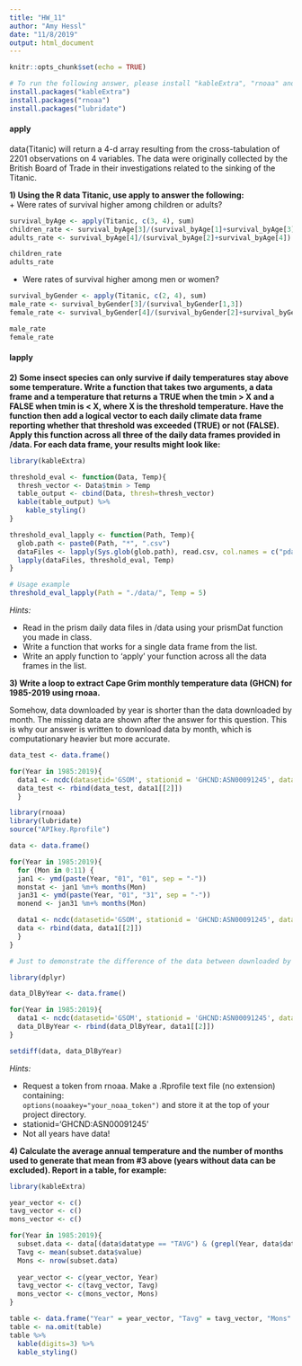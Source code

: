 ```yaml
---
title: "HW_11"
author: "Amy Hessl"
date: "11/8/2019"
output: html_document
---
```


```r
knitr::opts_chunk$set(echo = TRUE)
```

```r
# To run the following answer, please install "kableExtra", "rnoaa" and "lubridate" packages if you haven't installed them.
install.packages("kableExtra")
install.packages("rnoaa")
install.packages("lubridate")
```

#### apply
data(Titanic) will return a 4-d array resulting from the cross-tabulation of 2201 observations on 4 variables.  The data were originally collected by the British Board of Trade in their investigations related to the sinking of the Titanic.

**1) Using the R data Titanic, use apply to answer the following:**  
+ Were rates of survival higher among children or adults?
```r
survival_byAge <- apply(Titanic, c(3, 4), sum)
children_rate <- survival_byAge[3]/(survival_byAge[1]+survival_byAge[3])
adults_rate <- survival_byAge[4]/(survival_byAge[2]+survival_byAge[4])

children_rate
adults_rate
```  

+ Were rates of survival higher among men or women? 
```r
survival_byGender <- apply(Titanic, c(2, 4), sum)
male_rate <- survival_byGender[3]/(survival_byGender[1,3])
female_rate <- survival_byGender[4]/(survival_byGender[2]+survival_byGender[4])

male_rate
female_rate
```  

#### lapply
**2) Some insect species can only survive if daily temperatures stay above some temperature.  Write a function that takes two arguments, a data frame and a temperature that returns a TRUE when the tmin > X and a FALSE when tmin is < X, where X is the threshold temperature.  Have the function then add a logical vector to each daily climate data frame reporting whether that threshold was exceeded (TRUE) or not (FALSE). Apply this function across all three of the daily data frames provided in /data. For each data frame, your results might look like:**
```r
library(kableExtra)

threshold_eval <- function(Data, Temp){
  thresh_vector <- Data$tmin > Temp
  table_output <- cbind(Data, thresh=thresh_vector)
  kable(table_output) %>%
    kable_styling()
}

threshold_eval_lapply <- function(Path, Temp){
  glob.path <- paste0(Path, "*", ".csv")
  dataFiles <- lapply(Sys.glob(glob.path), read.csv, col.names = c("pdate",  "ppt",    "tmin",   "tmean",  "tmax"), skip=10)
  lapply(dataFiles, threshold_eval, Temp)
}
```
```r
# Usage example
threshold_eval_lapply(Path = "./data/", Temp = 5)
```

*Hints:*  

+ Read in the prism daily data files in /data using your prismDat function you made in class.    
+ Write a function that works for a single data frame from the list.  
+ Write an apply function to 'apply' your function across all the data frames in the list.  

**3) Write a loop to extract Cape Grim monthly temperature data (GHCN) for 1985-2019 using rnoaa.**

Somehow, data downloaded by year is shorter than the data downloaded by month. The missing data are shown after the answer for this question. This is why our answer is written to download data by month, which is computationary heavier but more accurate.
 
```r
data_test <- data.frame()

for(Year in 1985:2019){
  data1 <- ncdc(datasetid='GSOM', stationid = 'GHCND:ASN00091245', datatypeid= c('TMAX', 'TMIN', 'TAVG'), startdate = paste(Year, "01", "01", sep = "-"), enddate = paste(Year, "12", "31", sep = "-"))
  data_test <- rbind(data_test, data1[[2]])
  }
```

```r
library(rnoaa)
library(lubridate)
source("APIkey.Rprofile")

data <- data.frame()

for(Year in 1985:2019){
  for (Mon in 0:11) {
  jan1 <- ymd(paste(Year, "01", "01", sep = "-"))
  monstat <- jan1 %m+% months(Mon)
  jan31 <- ymd(paste(Year, "01", "31", sep = "-"))
  monend <- jan31 %m+% months(Mon)

  data1 <- ncdc(datasetid='GSOM', stationid = 'GHCND:ASN00091245', datatypeid= c('TMAX', 'TMIN', 'TAVG'), startdate = monstat, enddate = monend)
  data <- rbind(data, data1[[2]])
  }
}
```


```r
# Just to demonstrate the difference of the data between downloaded by month (as in the above answer) and downloaded by year.

library(dplyr)

data_DlByYear <- data.frame()

for(Year in 1985:2019){
  data1 <- ncdc(datasetid='GSOM', stationid = 'GHCND:ASN00091245', datatypeid= c('TMAX', 'TMIN', 'TAVG'), startdate = paste(Year, "01", "01", sep = "-"), enddate = paste(Year, "12", "31", sep = "-"))
  data_DlByYear <- rbind(data_DlByYear, data1[[2]])
}

setdiff(data, data_DlByYear)
```

*Hints:*  

+ Request a token from rnoaa. Make a .Rprofile text file (no extension) containing:  
```options(noaakey="your_noaa_token")``` 
and store it at the top of your project directory.    
+ stationid='GHCND:ASN00091245'  
+ Not all years have data!   

**4) Calculate the average annual temperature and the number of months used to generate that mean from #3 above (years without data can be excluded).  Report in a table, for example:**
```r
library(kableExtra)

year_vector <- c()
tavg_vector <- c()
mons_vector <- c()

for(Year in 1985:2019){
  subset.data <- data[(data$datatype == "TAVG") & (grepl(Year, data$date)), "value"]
  Tavg <- mean(subset.data$value)
  Mons <- nrow(subset.data)
  
  year_vector <- c(year_vector, Year)
  tavg_vector <- c(tavg_vector, Tavg)
  mons_vector <- c(mons_vector, Mons)
}

table <- data.frame("Year" = year_vector, "Tavg" = tavg_vector, "Mons" = mons_vector)
table <- na.omit(table)
table %>%
  kable(digits=3) %>%
  kable_styling()
```